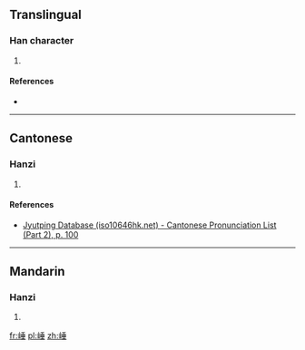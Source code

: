 ==Translingual==

===Han character===
{{Han char|rn=46|rad=山|as=08|sn=11|four=|canj=山竹十一 (UHJM)|ids=⿰[[山]][[垂]]}}

# {{defn|Han|sort=山08}}

====References====
* {{Han ref|kx=0314.150|dkj=08187|dj=0615.070|hdz=10780.100|uh=5D1C|ud=23836}}

----

==Cantonese==

===Hanzi===
{{yue-hanzi|jyut=[[do1]]|y=do1}}

# {{defn|lang=yue|sort=山08}}

====References====
* [http://www.iso10646hk.net/jp/document/download.jsp Jyutping Database (iso10646hk.net) - Cantonese Pronunciation List (Part 2), p. 100]

----

==Mandarin==

===Hanzi===
{{cmn-hanzi|pin=[[duō]] ([[duo1]])|wg=to<sup>1</sup>}}

# {{defn|lang=cmn|sort=山08}}

[[fr:崜]]
[[pl:崜]]
[[zh:崜]]